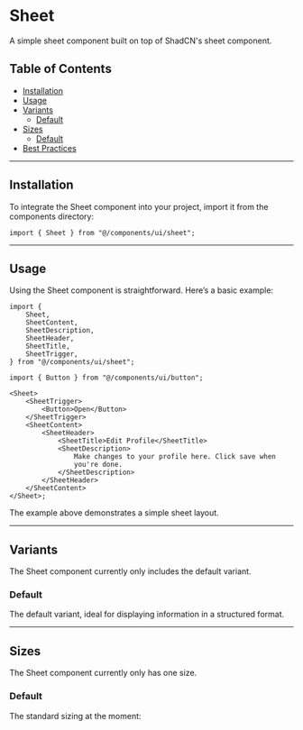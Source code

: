 
<Meta of={SheetStories} />

# Sheet

A simple sheet component built on top of ShadCN's sheet component.

## Table of Contents

- [Installation](#installation)
- [Usage](#usage)
- [Variants](#variants)
    - [Default](#default)
- [Sizes](#sizes)
    - [Default](#default)
- [Best Practices](#best-practices)

---

## Installation

To integrate the Sheet component into your project, import it from the components directory:

```tsx
import { Sheet } from "@/components/ui/sheet";
```

---

## Usage

Using the Sheet component is straightforward. Here’s a basic example:

```tsx
import {
    Sheet,
    SheetContent,
    SheetDescription,
    SheetHeader,
    SheetTitle,
    SheetTrigger,
} from "@/components/ui/sheet";

import { Button } from "@/components/ui/button";

<Sheet>
    <SheetTrigger>
        <Button>Open</Button>
    </SheetTrigger>
    <SheetContent>
        <SheetHeader>
            <SheetTitle>Edit Profile</SheetTitle>
            <SheetDescription>
                Make changes to your profile here. Click save when
                you're done.
            </SheetDescription>
        </SheetHeader>
    </SheetContent>
</Sheet>;
```

<Primary />

The example above demonstrates a simple sheet layout.

---

## Variants

The Sheet component currently only includes the default variant.

### Default

The default variant, ideal for displaying information in a structured format.

<section className="w-[320px] mb-5">
    <Story of={SheetStories.Default} />
</section>

---

## Sizes

The Sheet component currently only has one size.

### Default

The standard sizing at the moment:

<section className="flex gap-5 mb-5">
    <Story of={SheetStories.Default} />
</section>
